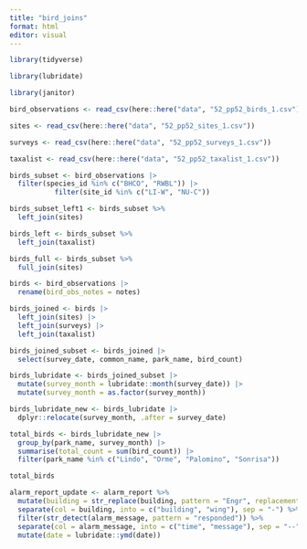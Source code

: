 ```yaml
---
title: "bird_joins"
format: html
editor: visual
---
```


```r
library(tidyverse)
```

```r
library(lubridate)
```

```r
library(janitor)

```

```r
bird_observations <- read_csv(here::here("data", "52_pp52_birds_1.csv"))
```

```r
sites <- read_csv(here::here("data", "52_pp52_sites_1.csv"))
```

```r
surveys <- read_csv(here::here("data", "52_pp52_surveys_1.csv"))
```

```r
taxalist <- read_csv(here::here("data", "52_pp52_taxalist_1.csv"))
```

```r
birds_subset <- bird_observations |>
  filter(species_id %in% c("BHCO", "RWBL")) |>
           filter(site_id %in% c("LI-W", "NU-C"))
```

```r
birds_subset_left1 <- birds_subset %>% 
  left_join(sites)
```

```r
birds_left <- birds_subset %>% 
  left_join(taxalist)
```

```r
birds_full <- birds_subset %>%
  full_join(sites)
```

```r
birds <- bird_observations |>
  rename(bird_obs_notes = notes)
```

```r
birds_joined <- birds |>
  left_join(sites) |>
  left_join(surveys) |>
  left_join(taxalist)
```

```r
birds_joined_subset <- birds_joined |>
  select(survey_date, common_name, park_name, bird_count)
```

```r
birds_lubridate <- birds_joined_subset |>
  mutate(survey_month = lubridate::month(survey_date)) |>
  mutate(survey_month = as.factor(survey_month))

```

```r
birds_lubridate_new <- birds_lubridate |>
  dplyr::relocate(survey_month, .after = survey_date)
```

```r
total_birds <- birds_lubridate_new |>
  group_by(park_name, survey_month) |>
  summarise(total_count = sum(bird_count)) |>
  filter(park_name %in% c("Lindo", "Orme", "Palomino", "Sonrisa"))

total_birds
```

```r
alarm_report_update <- alarm_report %>% 
  mutate(building = str_replace(building, pattern = "Engr", replacement = "Engineering")) %>% 
  separate(col = building, into = c("building", "wing"), sep = "-") %>% 
  filter(str_detect(alarm_message, pattern = "responded")) %>% 
  separate(col = alarm_message, into = c("time", "message"), sep = "--") %>% 
  mutate(date = lubridate::ymd(date))
```
